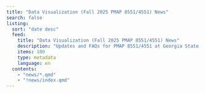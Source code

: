 ```yaml
---
title: "Data Visualization (Fall 2025 PMAP 8551/4551) News"
search: false
listing:
  sort: "date desc"
  feed: 
    title: "Data Visualization (Fall 2025 PMAP 8551/4551) News"
    description: "Updates and FAQs for PMAP 8551/4551 at Georgia State University, Fall 2025"
    items: 100
    type: metadata
    language: en
  contents:
    - "news/*.qmd"
    - "!news/index.qmd"
---
```

